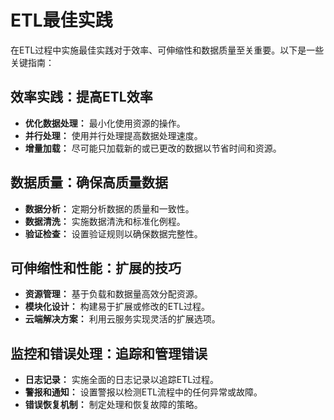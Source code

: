 # ETL最佳实践

在ETL过程中实施最佳实践对于效率、可伸缩性和数据质量至关重要。以下是一些关键指南：

## 效率实践：提高ETL效率

- **优化数据处理：** 最小化使用资源的操作。
- **并行处理：** 使用并行处理提高数据处理速度。
- **增量加载：** 尽可能只加载新的或已更改的数据以节省时间和资源。

## 数据质量：确保高质量数据

- **数据分析：** 定期分析数据的质量和一致性。
- **数据清洗：** 实施数据清洗和标准化例程。
- **验证检查：** 设置验证规则以确保数据完整性。

## 可伸缩性和性能：扩展的技巧

- **资源管理：** 基于负载和数据量高效分配资源。
- **模块化设计：** 构建易于扩展或修改的ETL过程。
- **云端解决方案：** 利用云服务实现灵活的扩展选项。

## 监控和错误处理：追踪和管理错误

- **日志记录：** 实施全面的日志记录以追踪ETL过程。
- **警报和通知：** 设置警报以检测ETL流程中的任何异常或故障。
- **错误恢复机制：** 制定处理和恢复故障的策略。